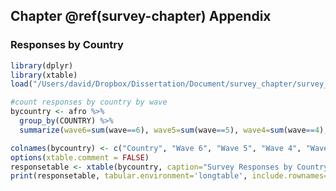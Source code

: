 ## Chapter \@ref(survey-chapter) Appendix {-}

### Responses by Country {-}

\singlespacing
```r
library(dplyr)
library(xtable)
load("/Users/david/Dropbox/Dissertation/Document/survey_chapter/survey_data/merged_afrobarometer.Rds") #built by afrobarometer_dataprep.R

#count responses by country by wave
bycountry <- afro %>%
  group_by(COUNTRY) %>%
  summarize(wave6=sum(wave==6), wave5=sum(wave==5), wave4=sum(wave==4), wave3=sum(wave==3))

colnames(bycountry) <- c("Country", "Wave 6", "Wave 5", "Wave 4", "Wave 3")
options(xtable.comment = FALSE)
responsetable <- xtable(bycountry, caption="Survey Responses by Country and Wave", label="tab:response")
print(responsetable, tabular.environment='longtable', include.rownames=F)
```
\doublespacing
